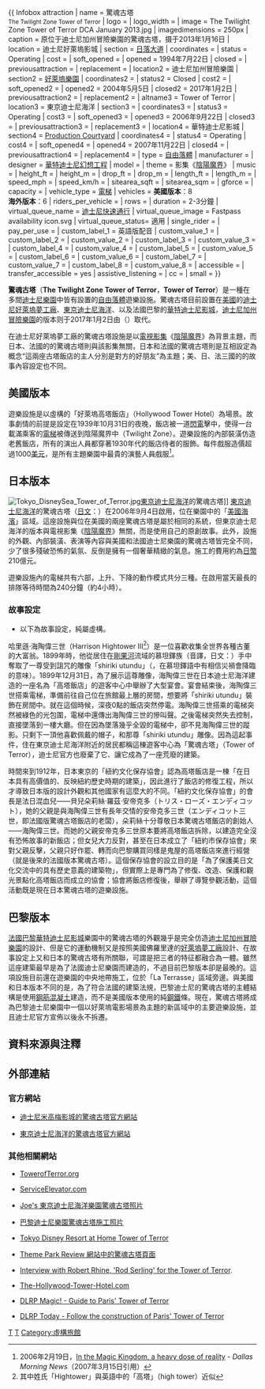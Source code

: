 {{ Infobox attraction
<!--GLOBAL STATISTICS-->
| name                = 驚魂古塔<br><small>The Twilight Zone Tower of Terror</small>
| logo                = <!--Use ONLY the filename, not a full [[Image:|Image:]] link-->
| logo_width          = <!--Default is 250px-->
| image               = The Twilight Zone Tower of Terror DCA January 2013.jpg
| imagedimensions     = 250px
| caption             = 原位于迪士尼加州冒險樂園的驚魂古塔，摄于2013年1月16日
| location            = 迪士尼好萊塢影城
| section             = [[迪士尼好萊塢影城#日落大道|日落大道]]
| coordinates         = <!--Use {{Coord|display=inline}}-->
| status              = Operating
| cost                = 
| soft_opened         = 
| opened              = 1994年7月22日
| closed              = 
| previousattraction  = <!--If there is an appropriate article, this should be linked.-->
| replacement         = <!--If there is an appropriate article, this should be linked.-->
| location2           = 迪士尼加州冒險樂園
| section2            = [[好萊塢樂園|好萊塢樂園]]
| coordinates2        = <!--Use {{Coord|display=inline}}-->
| status2             = Closed
| cost2               = 
| soft_opened2        = 
| opened2             = 2004年5月5日
| closed2             = 2017年1月2日
| previousattraction2 = <!--If there is an appropriate article, this should be linked.-->
| replacement2        = {{link-en|银河护卫队：突围任务！|Guardians of the Galaxy – Mission: Breakout!}}
| altname3            = Tower of Terror
| location3           = 東京迪士尼海洋
| section3            = {{link-en|美國海濱|American Waterfront (Tokyo DisneySea)|美國海濱}}
| coordinates3        = <!--Use {{Coord|display=inline}}-->
| status3             = Operating
| cost3               = 
| soft_opened3        = 
| opened3             = 2006年9月22日
| closed3             = 
| previousattraction3 = <!--If there is an appropriate article, this should be linked.-->
| replacement3        = <!--If there is an appropriate article, this should be linked.-->
| location4           = 華特迪士尼影城
| section4            = [[華特迪士尼影城#Production_Courtyard|Production Courtyard]]
| coordinates4        = <!--Use {{Coord|display=inline}}-->
| status4             = Operating
| cost4               = 
| soft_opened4        = 
| opened4             = 2007年11月22日
| closed4             = 
| previousattraction4 = <!--If there is an appropriate article, this should be linked.-->
| replacement4        = <!--If there is an appropriate article, this should be linked.-->
<!--GENERAL STATISTICS-->
| type                = [[自由落體|自由落體]]
| manufacturer        = <!--Must not be linked.-->
| designer            = [[華特迪士尼幻想工程|華特迪士尼幻想工程]]
| model               = 
| theme               = 影集《[[陰陽魔界_(1959年電視影集)|陰陽魔界]]》
| music               = 
| height_ft           = <!--Must be expressed in feet and may contain only numeric characters.-->
| height_m            = <!--Must be expressed in metres and may contain only numeric characters.-->
| drop_ft             = <!--Must be expressed in feet and may contain only numeric characters.-->
| drop_m              = <!--Must be expressed in metres and may contain only numeric characters.-->
| length_ft           = <!--Must be expressed in feet and may contain only numeric characters.-->
| length_m            = <!--Must be expressed in metres and may contain only numeric characters.-->
| speed_mph           = <!--Must be expressed in miles per hour and may contain only numeric characters.-->
| speed_km/h          = <!--Must be expressed in kilometres per hour and may contain only numeric characters.-->
| sitearea_sqft       = <!--Must be expressed in square feet and may contain only numeric characters.-->
| sitearea_sqm        = <!--Must be expressed in square metres and may contain only numeric characters.-->
| gforce              = 
| capacity            = 
<!--Use only one of vehicles, rows, participants, or audience-->
| vehicle_type        = [[電梯|電梯]]
| vehicles            = '''美國版本'''：8<br/>'''海外版本'''：6
| riders_per_vehicle  = <!--Only use if vehicles has been specified.-->
| rows                = 
| duration            = 2-3分鐘
| virtual_queue_name  = [[迪士尼快速通行|迪士尼快速通行]]
| virtual_queue_image = Fastpass availability icon.svg
| virtual_queue_status= 適用
| single_rider        = <!--Must be "available" if available.-->
| pay_per_use         = <!--Must be "available" if available.-->
| custom_label_1      = 英語版配音
| custom_value_1      = {{link-en|罗德·塞林|Rod Serling}}
| custom_label_2      = 
| custom_value_2      = 
| custom_label_3      = 
| custom_value_3      = 
| custom_label_4      = 
| custom_value_4      = 
| custom_label_5      = 
| custom_value_5      = 
| custom_label_6      = 
| custom_value_6      = 
| custom_label_7      = 
| custom_value_7      = 
| custom_label_8      = 
| custom_value_8      = 
| accessible          = 
| transfer_accessible = yes
| assistive_listening = 
| cc                  = 
| small               = <!--Must be "yes" to collapse location sections by default-->
}}

'''驚魂古塔'''（'''The Twilight Zone Tower of Terror'''，'''Tower of Terror'''）是一種在多間[[迪士尼樂園|迪士尼樂園]]中皆有設置的[[自由落體_(遊樂園)|自由落體]]遊樂設施。驚魂古塔目前設置在[[美國|美國]]的[[迪士尼好萊塢夢工廠|迪士尼好萊塢夢工廠]]、[[東京迪士尼海洋|東京迪士尼海洋]]、以及法國巴黎的[[華特迪士尼影城|華特迪士尼影城]]，[[迪士尼加州冒險樂園|迪士尼加州冒險樂園]]的版本则于2017年1月2日由{{link-en|银河护卫队：突围任务！|Guardians of the Galaxy – Mission: Breakout!}}（{{lang-en|Guardians of the Galaxy – Mission: Breakout!}}）取代。

在迪士尼好萊塢夢工廠的驚魂古塔設施是以[[電視影集|電視影集]]《[[陰陽魔界|陰陽魔界]]》為背景主題，而日本、法國的的驚魂古塔則與該影集無關，日本和法國的驚魂古塔則是互相設定為概念“這兩座古塔飯店的主人分別是對方的好朋友”為主題；美、日、法三國的的故事內容設定也不同。

== 美國版本 ==
遊樂設施是以虛構的「好萊塢高塔飯店」（Hollywood Tower Hotel）為場景。故事劇情的前提是設定在1939年10月31日的夜晚，飯店被一道[[閃電|閃電]]擊中，使得一台載滿乘客的[[電梯|電梯]]被傳送到陰陽魔界中（Twilight Zone）。遊樂設施的內部裝潢仿造老舊飯店，所有的演出人員都穿著1930年代的飯店侍者的服飾。每件戲服造價超過1000[[美元|美元]]，是所有主題樂園中最貴的演藝人員戲服<ref>2006年2月19日，[http://www.dallasnews.com/sharedcontent/dws/news/nation/stories/DN-disneycostumesdog_19nat.ART.State.Bulldog.3eaf34b.html In the Magic Kingdom, a heavy dose of reality] {{webarchive|url=https://web.archive.org/web/20070714195723/http://www.dallasnews.com/sharedcontent/dws/news/nation/stories/DN-disneycostumesdog_19nat.ART.State.Bulldog.3eaf34b.html |date=2007-07-14 }} - ''Dallas Morning News''（2007年3月15日引用）</ref>。

== 日本版本 ==
[[File:Tokyo_DisneySea_Tower_of_Terror.jpg|thumb]][[東京迪士尼海洋|東京迪士尼海洋]]的驚魂古塔]]
[[東京迪士尼海洋|東京迪士尼海洋]]的驚魂古塔（[[日文|日文]]：{{lang|ja|タワー・オブ・テラー}}）在2006年9月4日啟用，位在樂園中的「[[東京迪士尼海洋#.E7.BE.8E.E5.9C.8B.E6.B5.B7.E6.BF.B1|美國海濱]]」區域。這座設施與位在美國的兩座驚魂古塔是屬於相同的系統，但東京迪士尼海洋的版本與電視影集《[[陰陽魔界|陰陽魔界]]》無關，而是使用自己的原創故事。此外，設施的外觀、內部裝潢、表演等內容與美國和法國迪士尼樂園的驚魂古塔皆完全不同，少了很多殘破恐怖的氣氛、反倒是擁有一個奢華精緻的氣息。施工的費用約為[[日幣|日幣]]210億元。

遊樂設施內的電梯共有六部，上升、下降的動作模式共分三種。在啟用當天最長的排隊等待時間為240分鐘（約4小時）{{Fact|time=2007-07-16T11:04:50Z}}。

=== 故事設定 ===
*以下為故事設定，純屬虛構。

哈里遜·海陶偉三世（Harrison Hightower III<ref>其中姓氏「Hightower」與英語中的「高塔」（high tower）近似</ref>）是一位喜歡收集全世界各種古董的大富翁。1899年時，他從居住在[[剛果河|剛果河]]流域的慕坦鐸族（音譯，日文：{{lang|ja|ムトゥンドゥ族}}）手中奪取了一尊受到詛咒的雕像「shiriki utundu」（{{lang|ja|シリキ・ウトゥンドゥ}}，在慕坦鐸語中有相信災禍會降臨的意味）。1899年12月31日，為了展示這尊雕像，海陶偉三世在日本迪士尼海洋建造的一座名為「高塔飯店」的遊客中心中舉辦了大型宴會。宴會結束後，海陶偉三世搭乘電梯，準備前往自己位在旅館最上層的房間，想要將「shiriki utundu」裝飾在房間中。就在這個時候，深夜0點的飯店突然停電。海陶偉三世搭乘的電梯突然被綠色的光包圍，電梯中還傳出海陶偉三世的慘叫聲。之後電梯突然失去控制，直接墜落到一樓大廳。但在因為墜落幾乎全毀的電梯中，卻不見海陶偉三世的蹤影。只剩下一頂他喜歡佩戴的帽子，和那尊「shiriki utundu」雕像。因為這起事件，住在東京迪士尼海洋附近的居民都稱這棟遊客中心為「驚魂古塔」（Tower of Terror），迪士尼官方也廢棄了它、讓它成為了一座荒廢的建築。

時間來到1912年，日本東京的「紐約文化保存協會」認為高塔飯店是一棟「在日本具有高價值的、反映紐約歷史時期的建築」，因此進行了飯店的修復工程，所以才導致日本版的設計外觀和其他國家有這麼大的不同。「紐約文化保存協會」的會長是法日混血兒——貝兒朵莉絲·羅茲·安帝克多（トリス・ローズ・エンディコット），她的父親是與海陶偉三世有長年交情的安帝克多三世（エンディコット三世，即法國版驚魂古塔飯店的老闆），朵莉絲十分尊敬日本驚魂古塔飯店的創始人——海陶偉三世。而她的父親安帝克多三世原本要將高塔飯店拆除，以建造完全沒有恐怖故事的新飯店；但女兒大力反對，甚至在日本成立了「紐約市保存協會」來對父親反擊，父親只好作罷、轉而向巴黎購買同樣是鬼屋的高塔飯店來進行經營（就是後來的法國版本驚魂古塔）。這個保存協會的設立目的是「為了保護美日文化交流中的具有歷史意義的建築物」，但實際上是專門為了修復、改造、保護和觀光景點化高塔飯店而成立的協會；協會將飯店修復後，舉辦了導覽參觀活動，這個活動既是現在日本驚魂古塔的遊樂設施。

== 巴黎版本 ==
[[法國|法國]][[巴黎|巴黎]][[華特迪士尼影城|華特迪士尼影城]]樂園中的驚魂古塔的外觀幾乎是完全仿造[[迪士尼加州冒險樂園|迪士尼加州冒險樂園]]的設計、但是它的運動機制又是按照美國佛羅里達的[[好萊塢夢工廠|好萊塢夢工廠]]設計、在故事設定上又和日本的驚魂古塔有所關聯，可謂是把三者的特征都融合為一體。雖然這座建築最早是為了法國迪士尼樂園而建造的，不過目前巴黎版本卻是最晚的。這項設施目前還在遊樂園的中央地帶施工，位於「La Terrasse」區域旁邊。與美國和日本版本不同的是，為了符合法國的建築法規，巴黎迪士尼的驚魂古塔的主體結構是使用[[鋼筋混凝土|鋼筋混凝土]]建造，而不是美國版本使用的純[[鋼鐵|鋼鐵]]條。現在，驚魂古塔將成為巴黎迪士尼樂園中一個以好萊塢電影場景為主題的新區域中的主要遊樂設施，並且迪士尼官方宣佈以後永不拆遷。

== 資料來源與注釋 ==
<div class="references-small">
<references />
</div>

== 外部連結 ==
=== 官方網站 ===
*{{En}}[https://web.archive.org/web/20070208222232/http://disneyworld.disney.go.com/wdw/parks/attractionDetail?id=TheTwilightZoneTowerofTerrorAttractionPage&bhcp=1 迪士尼米高梅影城的驚魂古塔官方網站]
*{{Zh icon}}[https://web.archive.org/web/20110825072446/http://www.tokyodisneyresort.co.jp/cn/tds/atrc/waterfront/tot/index.html 東京迪士尼海洋的驚魂古塔官方網站]

=== 其他相關網站 ===
*{{En}}[https://web.archive.org/web/20120720044519/http://www.towerofterror.org/ TowerofTerror.org]
*{{En}}[http://www.serviceelevator.com ServiceElevator.com] {{Wayback|url=http://www.serviceelevator.com/ |date=20200513205447 }}
*{{En}}[https://web.archive.org/web/20060711180557/http://www.jtcent.com/disneysea/american/amwtot.html Joe's 東京迪士尼海洋樂園驚魂古塔照片]
*{{En}}[https://web.archive.org/web/20070312010553/http://www.photosmagiques.com/gallery/tot_construction 巴黎迪士尼樂園驚魂古塔施工照片]
*{{En}}[http://www.resortathome.com/insidetdr2/tdsattrac/american/tower/totindex.html Tokyo Disney Resort at Home Tower of Terror]{{dead link|date=2018年5月 |bot=InternetArchiveBot |fix-attempted=yes }}
*{{En}}[http://www.themeparkreview.com/photos/wdw/tot.htm Theme Park Review 網站中的驚魂古塔頁面] {{Wayback|url=http://www.themeparkreview.com/photos/wdw/tot.htm |date=20070501040338 }}
*{{En}}[https://web.archive.org/web/20061113185104/http://www.wdwmagic.com/tower_robertrhine_interview.htm Interview with Robert Rhine, 'Rod Serling' for the Tower of Terror].
*{{En}}[https://web.archive.org/web/20071009205505/http://www.the-hollywood-tower-hotel.com/ The-Hollywood-Tower-Hotel.com]
*{{En}}[http://www.dlrpmagic.com/guides/15thanniversary/thetwilightzonetowerofterror/ DLRP Magic! - Guide to Paris' Tower of Terror] {{Wayback|url=http://www.dlrpmagic.com/guides/15thanniversary/thetwilightzonetowerofterror/ |date=20070222002545 }}
*{{En}}[https://web.archive.org/web/20070224113306/http://www.dlrpmagic.com/today/labels/the-twilight-zone-tower-of-terror.html DLRP Today - Follow the construction of Paris' Tower of Terror]

{{東京迪士尼海洋}}

[[Category:東京迪士尼海洋遊樂設施|T]]
[[Category:迪士尼度假區及主題公園遊樂設施|T]]
[[Category:虛構旅館|Category:虛構旅館]]